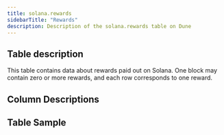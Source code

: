 ```yaml
---
title: solana.rewards
sidebarTitle: "Rewards"
description: Description of the solana.rewards table on Dune
---
```


## Table description

This table contains data about rewards paid out on Solana. One block may contain zero or more rewards, and each row corresponds to one reward.

## Column Descriptions


<ColumnDescriptions tableSchema="solana" tableName="rewards" />

## Table Sample


<TableSample tableSchema="solana" tableName="rewards" />


